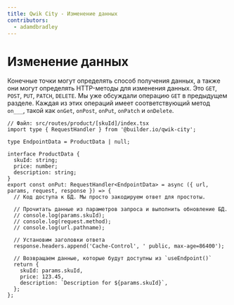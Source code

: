 ```yaml
---
title: Qwik City - Изменение данных
contributors:
  - adamdbradley
---
```


# Изменение данных

Конечные точки могут определять способ получения данных, а также они могут определять HTTP-методы для изменения данных. Это `GET`, `POST`, `PUT`, `PATCH`, `DELETE`. Мы уже обсуждали операцию `GET` в предыдущем разделе. Каждая из этих операций имеет соответствующий метод `on___`, такой как `onGet`, `onPost`, `onPut`, `onPatch` и `onDelete`.

```tsx
// Файл: src/routes/product/[skuId]/index.tsx
import type { RequestHandler } from '@builder.io/qwik-city';

type EndpointData = ProductData | null;

interface ProductData {
  skuId: string;
  price: number;
  description: string;
}
export const onPut: RequestHandler<EndpointData> = async ({ url, params, request, response }) => {
  // Код доступа к БД. Мы просто закодируем ответ для простоты.

  // Прочитать данные из параметров запроса и выполнить обновление БД.
  // console.log(params.skuId);
  // console.log(request.method);
  // console.log(url.pathname);

  // Установим заголовки ответа
  response.headers.append('Cache-Control', ' public, max-age=86400');

  // Возвращаем данные, которые будут доступны из `useEndpoint()`
  return {
    skuId: params.skuId,
    price: 123.45,
    description: `Description for ${params.skuId}`,
  };
};
```
